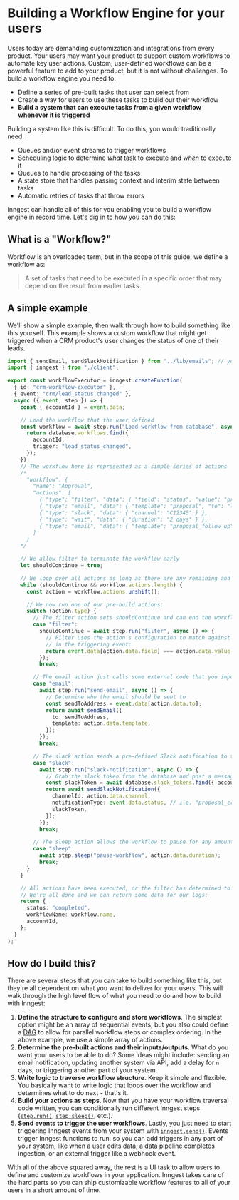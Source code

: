 
# Building a Workflow Engine for your users

Users today are demanding customization and integrations from every product. Your users may want your product to support custom workflows to automate key user actions. Custom, user-defined workflows can be a powerful feature to add to your product, but it is not without challenges. To build a workflow engine you need to:

- Define a series of pre-built tasks that user can select from
- Create a way for users to use these tasks to build our their workflow
- **Build a system that can execute tasks from a given workflow whenever it is triggered**

Building a system like this is difficult. To do this, you would traditionally need:

- Queues and/or event streams to trigger workflows
- Scheduling logic to determine _what_ task to execute and _when_ to execute it
- Queues to handle processing of the tasks
- A state store that handles passing context and interim state between tasks
- Automatic retries of tasks that throw errors

Inngest can handle all of this for you enabling you to build a workflow engine in record time. Let's dig in to how you can do this:

## What is a "Workflow?"

Workflow is an overloaded term, but in the scope of this guide, we define a workflow as:

> A set of tasks that need to be executed in a specific order that may depend on the result from earlier tasks.

## A simple example

We'll show a simple example, then walk through how to build something like this yourself. This example shows a custom workflow that might get triggered when a CRM product's user changes the status of one of their leads.

```ts
import { sendEmail, sendSlackNotification } from "../lib/emails"; // your custom code
import { inngest } from "./client";

export const workflowExecutor = inngest.createFunction(
  { id: "crm-workflow-executor" },
  { event: "crm/lead_status.changed" },
  async ({ event, step }) => {
    const { accountId } = event.data;

    // Load the workflow that the user defined
    const workflow = await step.run("Load workflow from database", async () => {
      return database.workflows.find({
        accountId,
        trigger: "lead_status_changed",
      });
    });
    // The workflow here is represented as a simple series of actions
    /*
      "workflow": {
        "name": "Approval",
        "actions": [
          { "type": "filter", "data": { "field": "status", "value": "proposal_created" } }
          { "type": "email", "data": { "template": "proposal", "to": "leadEmail" } },
          { "type": "slack", "data": { "channel": "C12345" } },
          { "type": "wait", "data": { "duration": "2 days" } },
          { "type": "email", "data": { "template": "proposal_follow_up", "to": "salespersonEmail" } },
        ]
      }
    */

    // We allow filter to terminate the workflow early
    let shouldContinue = true;

    // We loop over all actions as long as there are any remaining and no filter has exited
    while (shouldContinue && workflow.actions.length) {
      const action = workflow.actions.unshift();

      // We now run one of our pre-build actions:
      switch (action.type) {
        // The filter action sets shouldContinue and can end the workflow at any time
        case "filter":
          shouldContinue = await step.run("filter", async () => {
            // Filter uses the action's configuration to match against the values
            // in the triggering event:
            return event.data[action.data.field] === action.data.value;
          });
          break;

        // The email action just calls some external code that you imported
        case "email":
          await step.run("send-email", async () => {
            // Determine who the email should be sent to
            const sendToAddress = event.data[action.data.to];
            return await sendEmail({
              to: sendToAddress,
              template: action.data.template,
            });
          });
          break;

        // The slack action sends a pre-defined Slack notification to the user's channel
        case "slack":
          await step.run("slack-notification", async () => {
            // Grab the slack token from the database and post a message to the user's Slack
            const slackToken = await database.slack_tokens.find({ accountId });
            return await sendSlackNotification({
              channelId: action.data.channel,
              notificationType: event.data.status, // i.e. "proposal_created"
              slackToken,
            });
          });
          break;

        // The sleep action allows the workflow to pause for any amount of time
        case "sleep":
          await step.sleep("pause-workflow", action.data.duration);
          break;
      }
    }

    // All actions have been executed, or the filter has determined to terminate the workflow early
    // We're all done and we can return some data for our logs:
    return {
      status: "completed",
      workflowName: workflow.name,
      accountId,
    };
  }
);
```

## How do I build this?

There are several steps that you can take to build something like this, but they're all dependent on what you want to deliver for your users. This will walk through the high level flow of what you need to do and how to build with Inngest:

1. **Define the structure to configure and store workflows**. The simplest option might be an array of sequential events, but you also could define a [DAG](https://en.wikipedia.org/wiki/Directed_acyclic_graph) to allow for parallel workflow steps or complex ordering. In the above example, we use a simple array of actions.
2. **Determine the pre-built actions and their inputs/outputs**. What do you want your users to be able to do? Some ideas might include: sending an email notification, updating another system via API, add a delay for `n` days, or triggering another part of your system.
3. **Write logic to traverse workflow structure**. Keep it simple and flexible. You basically want to write logic that loops over the workflow and determines what to do next - that's it.
4. **Build your actions as steps**. Now that you have your workflow traversal code written, you can conditionally run different Inngest steps ([`step.run()`](/docs/reference/functions/step-run), [`step.sleep()`](/docs/reference/functions/step-sleep), etc.).
5. **Send events to trigger the user workflows**. Lastly, you just need to start triggering Inngest events from your system with [`inngest.send()`](/docs/reference/events/send). Events trigger Inngest functions to run, so you can add triggers in any part of your system, like when a user edits data, a data pipeline completes ingestion, or an external trigger like a webhook event.

With all of the above squared away, the rest is a UI task to allow users to define and customize workflows in your application. Inngest takes care of the hard parts so you can ship customizable workflow features to all of your users in a short amount of time.
